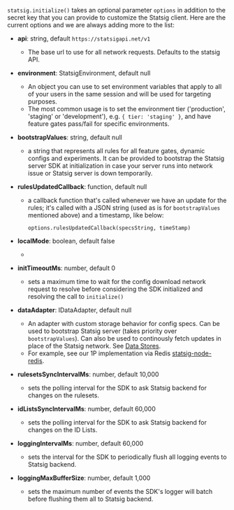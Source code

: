 
`statsig.initialize()` takes an optional parameter `options` in addition to the secret key that you can provide to customize the Statsig client. Here are the current options and we are always adding more to the list:

- **api**: string, default `https://statsigapi.net/v1`
  - The base url to use for all network requests. Defaults to the statsig API.
- **environment**: StatsigEnvironment, default null

  - An object you can use to set environment variables that apply to all of your users in the same session and will be used for targeting purposes.
  - The most common usage is to set the environment tier ('production', 'staging' or 'development'), e.g. `{ tier: 'staging' }`, and have feature gates pass/fail for specific environments.

- **bootstrapValues**: string, default null
  - a string that represents all rules for all feature gates, dynamic configs and experiments. It can be provided to bootstrap the Statsig server SDK at initialization in case your server runs into network issue or Statsig server is down temporarily.
- **rulesUpdatedCallback**: function, default null

  - a callback function that's called whenever we have an update for the rules; it's called with a JSON string (used as is for `bootstrapValues` mentioned above) and a timestamp, like below:

    ```
    options.rulesUpdatedCallback(specsString, timeStamp)
    ```

- **localMode**: boolean, default false
  - <LocalModeSnippet type="server" />
- **initTimeoutMs**: number, default 0
  - sets a maximum time to wait for the config download network request to resolve before considering the SDK initialized and resolving the call to `initialize()`
- **dataAdapter**: IDataAdapter, default null
  - An adapter with custom storage behavior for config specs. Can be used to bootstrap Statsig server (takes priority over `bootstrapValues`). Can also be used to continously fetch updates in place of the Statsig network. See [Data Stores](/server/concepts/data_store).
  - For example, see our 1P implementation via Redis [statsig-node-redis](https://github.com/statsig-io/node-js-server-sdk-redis).
- **rulesetsSyncIntervalMs**: number, default 10,000
  - sets the polling interval for the SDK to ask Statsig backend for changes on the rulesets.
- **idListsSyncIntervalMs**: number, default 60,000
  - sets the polling interval for the SDK to ask Statsig backend for changes on the ID Lists.
- **loggingIntervalMs**: number, default 60,000
  - sets the interval for the SDK to periodically flush all logging events to Statsig backend.
- **loggingMaxBufferSize**: number, default 1,000
  - sets the maximum number of events the SDK's logger will batch before flushing them all to Statsig backend.
